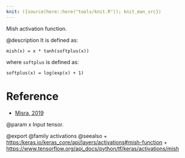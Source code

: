 ```yaml
---
knit: ({source(here::here("tools/knit.R")); knit_man_src})
---
```

Mish activation function.

@description
It is defined as:

`mish(x) = x * tanh(softplus(x))`

where `softplus` is defined as:

`softplus(x) = log(exp(x) + 1)`

# Reference
- [Misra, 2019](https://arxiv.org/abs/1908.08681)

@param x
Input tensor.

@export
@family activations
@seealso
+ <https:/keras.io/keras_core/api/layers/activations#mish-function>
+ <https://www.tensorflow.org/api_docs/python/tf/keras/activations/mish>

